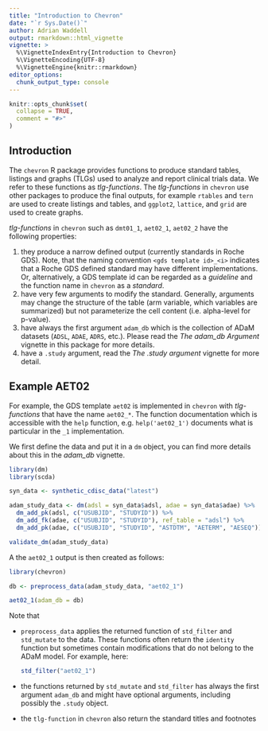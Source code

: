 ```yaml
---
title: "Introduction to Chevron"
date: "`r Sys.Date()`"
author: Adrian Waddell
output: rmarkdown::html_vignette
vignette: >
  %\VignetteIndexEntry{Introduction to Chevron}
  %\VignetteEncoding{UTF-8}
  %\VignetteEngine{knitr::rmarkdown}
editor_options: 
  chunk_output_type: console
---
```


```r
knitr::opts_chunk$set(
  collapse = TRUE,
  comment = "#>"
)
```


## Introduction 

The `chevron` R package provides functions to produce standard tables, listings and graphs (TLGs) used to analyze and
report clinical trials data. We refer to these functions as *tlg-functions*. The *tlg-functions* in `chevron` use other
packages to produce the final outputs, for example `rtables` and `tern` are used to create listings and tables, and
`ggplot2`, `lattice`, and `grid` are used to create graphs.


*tlg-functions* in `chevron` such as `dmt01_1`, `aet02_1`, `aet02_2` have the following properties:

1. they produce a narrow defined output (currently standards in Roche GDS). Note, that the naming convention 
   `<gds template id>_<i>` indicates that a Roche GDS defined standard may have different implementations. Or,
    alternatively, a GDS template id can be regarded as a *guideline* and the function name in `chevron` as a
    *standard*.
1. have very few arguments to modify the standard. Generally, arguments may change the structure of the table (arm
variable, which variables are summarized) but not parameterize the cell content (i.e. alpha-level for p-value).
1. have always the first argument `adam_db` which is the collection of ADaM datasets (`ADSL`, `ADAE`,
`ADRS`, etc.). Please read the *The adam_db Argument* vignette in this package for more details.
1. have a `.study` argument, read the *The .study argument* vignette for more detail.

## Example AET02

For example, the GDS template `aet02` is implemented in `chevron` with *tlg-functions* that have the name `aet02_*`. The
function documentation which is accessible with the `help` function, e.g. `help('aet02_1')` documents what is particular
in the `_1` implementation.

We first define the data and put it in a `dm` object, you can find more details about this in the *adam_db* vignette.

```r
library(dm)
library(scda)

syn_data <- synthetic_cdisc_data("latest")

adam_study_data <- dm(adsl = syn_data$adsl, adae = syn_data$adae) %>%
  dm_add_pk(adsl, c("USUBJID", "STUDYID")) %>%
  dm_add_fk(adae, c("USUBJID", "STUDYID"), ref_table = "adsl") %>%
  dm_add_pk(adae, c("USUBJID", "STUDYID", "ASTDTM", "AETERM", "AESEQ"))

validate_dm(adam_study_data)
```

A the `aet02_1` output is then created as follows:

```r
library(chevron)

db <- preprocess_data(adam_study_data, "aet02_1")

aet02_1(adam_db = db)
```

Note that

* `preprocess_data` applies the returned function of `std_filter` and `std_mutate` to the data. These functions 
   often return the `identity` function but sometimes contain modifications that do not belong to the ADaM model.
   For example, here:

   ```r
   std_filter("aet02_1")
   ```

* the functions returned by `std_mutate` and `std_filter` has always the first argument `adam_db` and might have 
  optional arguments, including possibly the `.study` object.
* the `tlg-function` in `chevron` also return the standard titles and footnotes

